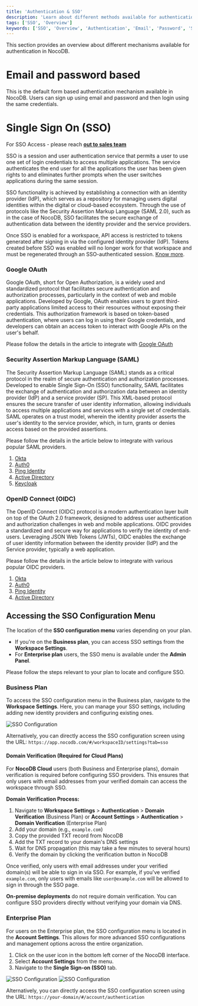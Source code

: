 ```yaml
---
title: 'Authentication & SSO'
description: 'Learn about different methods available for authentication with NocoDB.'
tags: ['SSO', 'Overview']
keywords: ['SSO', 'Overview', 'Authentication', 'Email', 'Password', 'SAML', 'OIDC']
---
```


This section provides an overview about different mechanisms available for authentication in NocoDB.

# Email and password based
This is the default form based authentication mechanism available in NocoDB. Users can sign up using email and password and then login using the same credentials.

# Single Sign On (SSO)
<Callout type="info">For SSO Access - please reach [**out to sales team**](https://cal.com/nocodb)</Callout>

SSO is a session and user authentication service that permits a user to use one set of login credentials to access multiple applications. The service authenticates the end user for all the applications the user has been given rights to and eliminates further prompts when the user switches applications during the same session. 

SSO functionality is achieved by establishing a connection with an identity provider (IdP), which serves as a repository for managing users digital identities within the digital or cloud-based ecosystem. Through the use of protocols like the Security Assertion Markup Language (SAML 2.0), such as in the case of NocoDB, SSO facilitates the secure exchange of authentication data between the identity provider and the service providers.

<Callout type="warning">Once SSO is enabled for a workspace, API access is restricted to tokens generated after signing in via the configured identity provider (IdP). Tokens created before SSO was enabled will no longer work for that workspace and must be regenerated through an SSO-authenticated session. [Know more](/docs/product-docs/account-settings/api-tokens#api-token-access-with-sso-enabled-workspaces). </Callout>


### Google OAuth

Google OAuth, short for Open Authorization, is a widely used and standardized protocol that facilitates secure authentication and authorization processes, particularly in the context of web and mobile applications. Developed by Google, OAuth enables users to grant third-party applications limited access to their resources without exposing their credentials. This authorization framework is based on token-based authentication, where users can log in using their Google credentials, and developers can obtain an access token to interact with Google APIs on the user's behalf.

Please follow the details in the article to integrate with [Google OAuth](/docs/product-docs/account-settings/authentication/google-oauth)

### Security Assertion Markup Language (SAML) 
The Security Assertion Markup Language (SAML) stands as a critical protocol in the realm of secure authentication and authorization processes. Developed to enable Single Sign-On (SSO) functionality, SAML facilitates the exchange of authentication and authorization data between an identity provider (IdP) and a service provider (SP). This XML-based protocol ensures the secure transfer of user identity information, allowing individuals to access multiple applications and services with a single set of credentials. SAML operates on a trust model, wherein the identity provider asserts the user's identity to the service provider, which, in turn, grants or denies access based on the provided assertions. 

Please follow the details in the article below to integrate with various popular SAML providers.
1. [Okta](/docs/product-docs/account-settings/authentication/saml-sso/okta)
2. [Auth0](/docs/product-docs/account-settings/authentication/saml-sso/auth0)
3. [Ping Identity](/docs/product-docs/account-settings/authentication/saml-sso/ping-identity)
4. [Active Directory](/docs/product-docs/account-settings/authentication/saml-sso/azure-ad)
5. [Keycloak](/docs/product-docs/account-settings/authentication/saml-sso/keycloak)

### OpenID Connect (OIDC)
The OpenID Connect (OIDC) protocol is a modern authentication layer built on top of the OAuth 2.0 framework, designed to address user authentication and authorization challenges in web and mobile applications. OIDC provides a standardized and secure way for applications to verify the identity of end-users. Leveraging JSON Web Tokens (JWTs), OIDC enables the exchange of user identity information between the identity provider (IdP) and the Service provider, typically a web application. 

Please follow the details in the article below to integrate with various popular OIDC providers.
1. [Okta](/docs/product-docs/account-settings/authentication/oidc-sso/okta)
2. [Auth0](/docs/product-docs/account-settings/authentication/oidc-sso/auth0)
3. [Ping Identity](/docs/product-docs/account-settings/authentication/oidc-sso/ping-identity)
4. [Active Directory](/docs/product-docs/account-settings/authentication/oidc-sso/azure-ad)


## Accessing the SSO Configuration Menu

The location of the **SSO configuration menu** varies depending on your plan.

* If you're on the **Business plan**, you can access SSO settings from the **Workspace Settings**.
* For **Enterprise plan** users, the SSO menu is available under the **Admin Panel**.

Please follow the steps relevant to your plan to locate and configure SSO.

### Business Plan

To access the SSO configuration menu in the Business plan, navigate to the **Workspace Settings**. Here, you can manage your SSO settings, including adding new identity providers and configuring existing ones.

![SSO Configuration](/img/v2/account-settings/accessing-sso-business-plan.png)

Alternatively, you can directly access the SSO configuration screen using the URL:
`https://app.nocodb.com/#/workspaceID/settings?tab=sso`

#### Domain Verification (Required for Cloud Plans)

For **NocoDB Cloud** users (both Business and Enterprise plans), domain verification is required before configuring SSO providers. This ensures that only users with email addresses from your verified domain can access the workspace through SSO.

**Domain Verification Process:**
1. Navigate to **Workspace Settings** > **Authentication** > **Domain Verification** (Business Plan) or **Account Settings** > **Authentication** > **Domain Verification** (Enterprise Plan)
2. Add your domain (e.g., `example.com`)
3. Copy the provided TXT record from NocoDB
4. Add the TXT record to your domain's DNS settings
5. Wait for DNS propagation (this may take a few minutes to several hours)
6. Verify the domain by clicking the verification button in NocoDB

Once verified, only users with email addresses under your verified domain(s) will be able to sign in via SSO. For example, if you've verified `example.com`, only users with emails like `user@example.com` will be allowed to sign in through the SSO page.

<Callout type="info">**On-premise deployments** do not require domain verification. You can configure SSO providers directly without verifying your domain via DNS.</Callout>

### Enterprise Plan

For users on the Enterprise plan, the SSO configuration menu is located in the **Account Settings**. This allows for more advanced SSO configurations and management options across the entire organization.

1. Click on the user icon in the bottom left corner of the NocoDB interface.
2. Select **Account Settings** from the menu.
3. Navigate to the **Single Sign-on (SSO)** tab.

![SSO Configuration](/img/v2/account-settings/accessing-sso-enterprise-plan-1.png)
![SSO Configuration](/img/v2/account-settings/accessing-sso-enterprise-plan-2.png)

Alternatively, you can directly access the SSO configuration screen using the URL:
`https://your-domain/#/account/authentication`